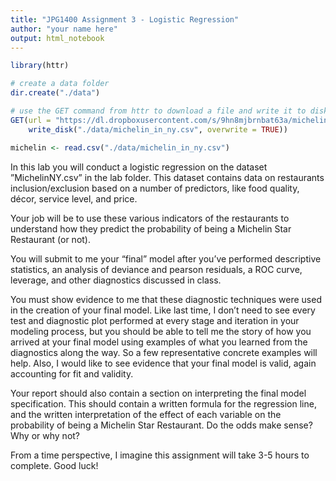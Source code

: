 ```yaml
---
title: "JPG1400 Assignment 3 - Logistic Regression"
author: "your name here"
output: html_notebook
---
```


```r
library(httr)
```

```r
# create a data folder
dir.create("./data")

# use the GET command from httr to download a file and write it to disk
GET(url = "https://dl.dropboxusercontent.com/s/9hn8mjbrnbat63a/michelin_in_ny.csv?dl=0", 
    write_disk("./data/michelin_in_ny.csv", overwrite = TRUE))

michelin <- read.csv("./data/michelin_in_ny.csv")
```

In this lab you will conduct a logistic regression on the dataset ”MichelinNY.csv” in the lab folder. This dataset contains data on restaurants inclusion/exclusion based on a number of predictors, like food quality, décor, service level, and price.

Your job will be to use these various indicators of the restaurants to understand how they predict the probability of being a Michelin Star Restaurant (or not).

You will submit to me your “final” model after you’ve performed descriptive statistics, an analysis of deviance and pearson residuals, a ROC curve, leverage, and other diagnostics discussed in class.

You must show evidence to me that these diagnostic techniques were used in the creation of your final model. Like last time, I don’t need to see every test and diagnostic plot performed at every stage and iteration in your modeling process, but you should be able to tell me the story of how you arrived at your final model using examples of what you learned from the diagnostics along the way. So a few representative concrete examples will help. Also, I would like to see evidence that your final model is valid, again accounting for fit and validity.

Your report should also contain a section on interpreting the final model specification. This should contain a written formula for the regression line, and the written interpretation of the effect of each variable on the probability of being a Michelin Star Restaurant. Do the odds make sense? Why or why not?

From a time perspective, I imagine this assignment will take 3-5 hours to complete. Good luck!